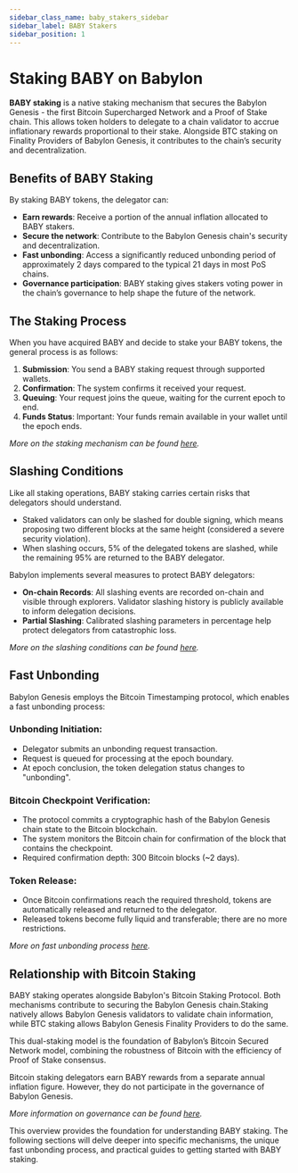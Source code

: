 ```yaml
---
sidebar_class_name: baby_stakers_sidebar
sidebar_label: BABY Stakers
sidebar_position: 1
---
```

# Staking BABY on Babylon

**BABY staking** is a native staking mechanism that secures the Babylon Genesis -
the first Bitcoin Supercharged Network and a Proof of Stake chain. This allows token
holders to delegate to a chain validator to accrue inflationary rewards
proportional to their stake. Alongside BTC staking on Finality Providers of
Babylon Genesis, it contributes to the chain’s security and decentralization.

## Benefits of BABY Staking

By staking BABY tokens, the delegator can:

- **Earn rewards**: Receive a portion of the annual inflation allocated to BABY
stakers.
- **Secure the network**: Contribute to the Babylon Genesis chain's security
and decentralization.
- **Fast unbonding**: Access a significantly reduced unbonding period of
approximately 2 days compared to the typical 21 days in most PoS chains.
- **Governance participation**: BABY staking gives stakers voting power in the
chain’s governance to help shape the future of the network.


## The Staking Process

When you have acquired BABY and decide to stake your BABY tokens, the general
process is as follows:

1. **Submission**: You send a BABY staking request through supported wallets.
2. **Confirmation**: The system confirms it received your request.
3. **Queuing**: Your request joins the queue, waiting for the current epoch to
end.
4. **Funds Status**: Important: Your funds remain available in your wallet
until the epoch ends.

*More on the staking mechanism can be found [here](/stakers/baby_stakers/staking_mechanism).*

## Slashing Conditions

Like all staking operations, BABY staking carries certain risks that delegators
should understand.

- Staked validators can only be slashed for double signing, which means
proposing two different blocks at the same height (considered a severe
security violation).
- When slashing occurs, 5% of the delegated tokens are slashed, while the
remaining 95% are returned to the BABY delegator.

Babylon implements several measures to protect BABY delegators:

- **On-chain Records**: All slashing events are recorded on-chain and visible
through explorers. Validator slashing history is publicly available to inform
delegation decisions.
- **Partial Slashing**: Calibrated slashing parameters in percentage help
protect delegators from catastrophic loss.

*More on the slashing conditions can be found [here](/stakers/baby_stakers/staking_mechanism).*

## Fast Unbonding

Babylon Genesis employs the Bitcoin Timestamping protocol, which enables a
fast unbonding process:

### Unbonding Initiation:
- Delegator submits an unbonding request transaction.
- Request is queued for processing at the epoch boundary.
- At epoch conclusion, the token delegation status changes to "unbonding".

### Bitcoin Checkpoint Verification:
- The protocol commits a cryptographic hash of the Babylon Genesis chain
state to the Bitcoin blockchain.
- The system monitors the Bitcoin chain for confirmation of the block that
contains the checkpoint.
- Required confirmation depth: 300 Bitcoin blocks (~2 days).

### Token Release:
- Once Bitcoin confirmations reach the required threshold, tokens are
automatically released and returned to the delegator.
- Released tokens become fully liquid and transferable; there are no more
restrictions.

*More on fast unbonding process [here](/stakers/baby_stakers/staking_mechanism).*

## Relationship with Bitcoin Staking

BABY staking operates alongside Babylon's Bitcoin Staking Protocol. Both
mechanisms contribute to securing the Babylon Genesis chain.Staking natively
allows Babylon Genesis validators to validate chain information, while BTC
staking allows Babylon Genesis Finality Providers to do the same.

This dual-staking model is the foundation of Babylon’s Bitcoin Secured
Network model, combining the robustness of Bitcoin with the efficiency of
Proof of Stake consensus.

Bitcoin staking delegators earn BABY rewards from a separate annual
inflation figure. However, they do not participate in the governance of
Babylon Genesis.

*More information on governance can be found [here](/guides/governance/).*

This overview provides the foundation for understanding BABY staking. The
following sections will delve deeper into specific mechanisms, the unique fast
unbonding process, and practical guides to getting started with BABY staking.
